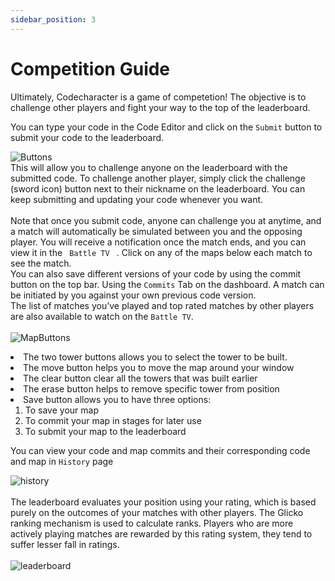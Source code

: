 ```yaml
---
sidebar_position: 3
---
```


# Competition Guide

Ultimately, Codecharacter is a game of competetion! The objective is to challenge other players and fight your way to the top of the leaderboard.

You can type your code in the Code Editor and click on the <code>Submit</code> button to submit your code to the leaderboard.

<img
    src="/img/Overview/CompetitionGuide/buttons.png"
    alt="Buttons"
    align="center"
/>
<br />
This will allow you to challenge anyone on the leaderboard with the submitted
code. To challenge another player, simply click the challenge (sword icon)
button next to their nickname on the leaderboard. You can keep submitting and
updating your code whenever you want.
<br />
<br />
Note that once you submit code, anyone can challenge you at anytime, and a match
will automatically be simulated between you and the opposing player. You will receive
a notification once the match ends, and you can view it in the <code>
    Battle TV
</code>
. Click on any of the maps below each match to see the match.
<br />
You can also save different versions of your code by using the commit button on
the top bar. Using the <code>Commits</code> Tab on the dashboard. A match can be
initiated by you against your own previous code version.
<br />
The list of matches you’ve played and top rated matches by other players are
also available to watch on the <code>Battle TV</code>.
<br />
<br />
<img
    src="/img/Overview/CompetitionGuide/MapButtons.jpeg"
    alt="MapButtons"
    align="center"
/>
<li>The two tower buttons allows you to select the tower to be built.</li>
<li>The move button helps you to move the map around your window</li>
<li>The clear button clear all the towers that was built earlier</li>
<li>The erase button helps to remove specific tower from position</li>
<li>
    Save button allows you to have three options:
    <ol>
        <li>To save your map</li>
        <li>To commit your map in stages for later use</li>
        <li>To submit your map to the leaderboard</li>
    </ol>
</li>

You can view your code and map commits and their corresponding code and map in <code>History</code> page

<img
    src="/img/Overview/CompetitionGuide/history.jpeg"
    alt="history"
    align="center"
/>
<br />
<br />
The leaderboard evaluates your position using your rating, which is based purely
on the outcomes of your matches with other players. The Glicko ranking mechanism
is used to calculate ranks. Players who are more actively playing matches are rewarded
by this rating system, they tend to suffer lesser fall in ratings.
<br />
<br />
<img
    src="/img/Overview/CompetitionGuide/leaderboard.jpeg"
    alt="leaderboard"
    align="center"
/>
